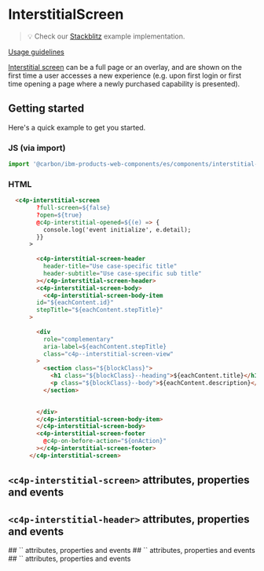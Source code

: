 
<Meta of={interstitialStories} />

# InterstitialScreen

> 💡 Check our
> [Stackblitz](https://stackblitz.com/github/carbon-design-system/ibm-products/tree/main/packages/ibm-products-web-components/examples/interstitial-screen)
> example implementation.

[Usage guidelines](https://pages.github.ibm.com/carbon/ibm-products/components/onboarding/interstitial-screen/usage)


[Interstitial screen](https://pages.github.ibm.com/carbon/ibm-products/components/onboarding/interstitial-screen/usage)
can be a full page or an overlay, and are shown on the first time a user
accesses a new experience (e.g. upon first login or first time opening a page
where a newly purchased capability is presented).

## Getting started

Here's a quick example to get you started.

### JS (via import)

```javascript
import '@carbon/ibm-products-web-components/es/components/interstitial-screen/index.js';
```


### HTML

```html
  <c4p-interstitial-screen
        ?full-screen=${false}
        ?open=${true}
        @c4p-interstitial-opened=${(e) => {
          console.log('event initialize', e.detail);
        }}
      >
      
        <c4p-interstitial-screen-header
          header-title="Use case-specific title"
          header-subtitle="Use case-specific sub title"
        ></c4p-interstitial-screen-header>
        <c4p-interstitial-screen-body>
          <c4p-interstitial-screen-body-item
        id="${eachContent.id}"
        stepTitle="${eachContent.stepTitle}"
      >
       
        <div
          role="complementary"
          aria-label=${eachContent.stepTitle}
          class="c4p--interstitial-screen-view"
        >
          <section class="${blockClass}">
            <h1 class="${blockClass}--heading">${eachContent.title}</h1>
            <p class="${blockClass}--body">${eachContent.description}</p>
          </section>

         
        </div>
        </c4p-interstitial-screen-body-item>
        </c4p-interstitial-screen-body>
        <c4p-interstitial-screen-footer
          @c4p-on-before-action="${onAction}"
        ></c4p-interstitial-screen-footer>
      </c4p-interstitial-screen>


```

## `<c4p-interstitial-screen>` attributes, properties and events

<ArgTypes of="c4p-interstitial-screen" />

## `<c4p-interstitial-header>` attributes, properties and events

<ArgTypes of="c4p-interstitial-screen-header" />
## `<c4p-interstitial-screen-body>` attributes, properties and events

<ArgTypes of="c4p-interstitial-screen-body" />
## `<c4p-interstitial-screen-body-item>` attributes, properties and events

<ArgTypes of="c4p-interstitial-screen-body-item" />
## `<c4p-interstitial-screen-footer>` attributes, properties and events

<ArgTypes of="c4p-interstitial-screen-footer" />
